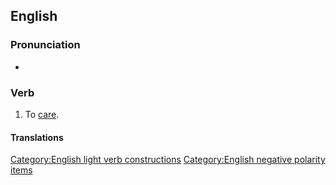 ==English==

===Pronunciation===
* {{audio|en-au-not give a toss.ogg|Audio (AU)|lang=en}}

===Verb===
{{en-verb|gives a toss|giving a toss|gave a toss|given a toss}}

# {{lb|en|British|Irish|Australia|slang}} To [[care]].
#: {{syn|en|Thesaurus:care}}

====Translations====
{{trans-see|give a shit}}

[[Category:English light verb constructions]]
[[Category:English negative polarity items]]